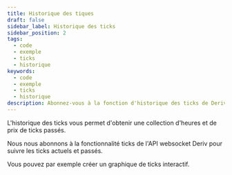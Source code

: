 ```yaml
---
title: Historique des tiques
draft: false
sidebar_label: Historique des ticks
sidebar_position: 2
tags:
  - code
  - exemple
  - ticks
  - historique
keywords:
  - code
  - exemple
  - ticks
  - historique
description: Abonnez-vous à la fonction d'historique des ticks de Deriv API pour obtenir les heures et les prix des ticks précédents. Intégrez cette fonctionnalité dans votre application de trading grâce à cet exemple d'API.
---
```



L'historique des ticks vous permet d'obtenir une collection d'heures et de prix de ticks passés.

<SandboxIframe sandbox={sandboxes.ticks_history}/>

<RenderOfficialContents>
  <p>Nous nous abonnons à la fonctionnalité ticks de l'API websocket Deriv pour suivre les ticks actuels et passés.</p>
</RenderOfficialContents>

Vous pouvez par exemple créer un graphique de ticks interactif.
